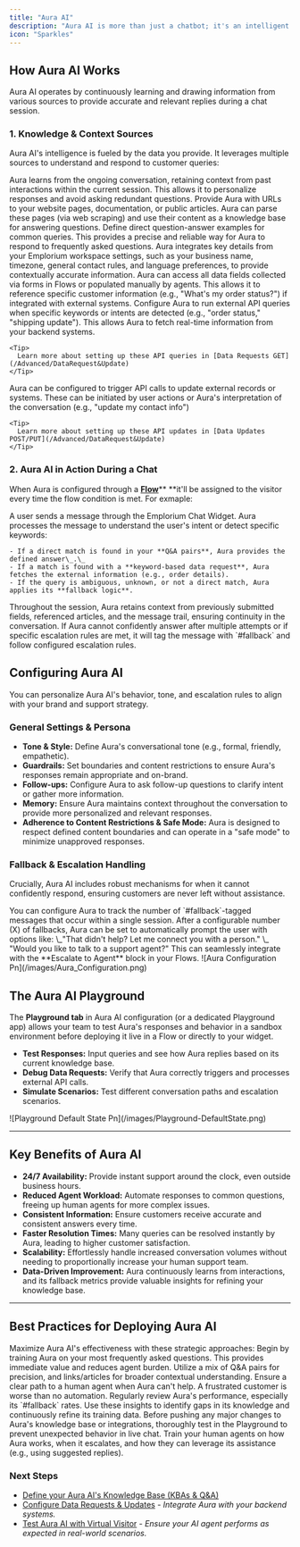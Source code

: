 ```yaml
---
title: "Aura AI"
description: "Aura AI is more than just a chatbot; it's an intelligent agent capable of understanding user intent, accessing vast knowledge sources, and executing actions autonomously. By deploying Aura, you can offload repetitive queries, provide 24/7 support, and ensure your human agents focus on complex, high-value interactions."
icon: "Sparkles"
---
```


## How Aura AI Works

Aura AI operates by continuously learning and drawing information from various sources to provide accurate and relevant replies during a chat session.

### 1. **Knowledge & Context Sources**

Aura AI's intelligence is fueled by the data you provide. It leverages multiple sources to understand and respond to customer queries:

<AccordionGroup>
  <Accordion title="Chat History">
    Aura learns from the ongoing conversation, retaining context from past interactions within the current session. This allows it to personalize responses and avoid asking redundant questions.
  </Accordion>
  <Accordion title="Links & Articles (Web Scraping)" icon="sparkles">
    Provide Aura with URLs to your website pages, documentation, or public articles. Aura can parse these pages (via web scraping) and use their content as a knowledge base for answering questions.
  </Accordion>
  <Accordion title="Q&A Pairs">
    Define direct question-answer examples for common queries. This provides a precise and reliable way for Aura to respond to frequently asked questions.
  </Accordion>
  <Accordion title="Company Settings">
    Aura integrates key details from your Emplorium workspace settings, such as your business name, timezone, general contact rules, and language preferences, to provide contextually accurate information.
  </Accordion>
  <Accordion title="Data Fields">
    Aura can access all data fields collected via forms in Flows or populated manually by agents. This allows it to reference specific customer information (e.g., "What's my order status?") if integrated with external systems.
  </Accordion>
  <Accordion title="Data Requests (External API Queries)">
    Configure Aura to run external API queries when specific keywords or intents are detected (e.g., "order status," "shipping update"). This allows Aura to fetch real-time information from your backend systems.

    <Tip>
      Learn more about setting up these API queries in [Data Requests GET](/Advanced/DataRequest&Update)
    </Tip>
  </Accordion>
  <Accordion title="Data Updates (External API Calls)">
    Aura can be configured to trigger API calls to update external records or systems. These can be initiated by user actions or Aura's interpretation of the conversation (e.g., "update my contact info")

    <Tip>
      Learn more about setting up these API updates in [Data Updates POST/PUT](/Advanced/DataRequest&Update)
    </Tip>
  </Accordion>
</AccordionGroup>

### 2. **Aura AI in Action During a Chat**

When Aura is configured through a [**Flow**](/Features/Flows)\*\* \*\*it'll be assigned to the visitor every time the flow condition is met. For exmaple:

<Steps>
  <Step title="User Message Received (Flow Condition)">
    A user sends a message through the Emplorium Chat Widget.
  </Step>
  <Step title="Aura Matches Intent / Keyword">
    Aura processes the message to understand the user's intent or detect specific keywords:

    - If a direct match is found in your **Q&A pairs**, Aura provides the defined answer\_.\_
    - If a match is found with a **keyword-based data request**, Aura fetches the external information (e.g., order details).
    - If the query is ambiguous, unknown, or not a direct match, Aura applies its **fallback logic**.
  </Step>
  <Step title="Contextual Memory">
    Throughout the session, Aura retains context from previously submitted fields, referenced articles, and the message trail, ensuring continuity in the conversation.
  </Step>
  <Step title="Escalation or Follow-Up">
    If Aura cannot confidently answer after multiple attempts or if specific escalation rules are met, it will tag the message with `#fallback` and follow configured escalation rules.
  </Step>
</Steps>

## Configuring Aura AI

You can personalize Aura AI's behavior, tone, and escalation rules to align with your brand and support strategy.

### General Settings & Persona

- **Tone & Style:** Define Aura's conversational tone (e.g., formal, friendly, empathetic).
- **Guardrails:** Set boundaries and content restrictions to ensure Aura's responses remain appropriate and on-brand.
- **Follow-ups:** Configure Aura to ask follow-up questions to clarify intent or gather more information.
- **Memory:** Ensure Aura maintains context throughout the conversation to provide more personalized and relevant responses.
- **Adherence to Content Restrictions & Safe Mode:** Aura is designed to respect defined content boundaries and can operate in a "safe mode" to minimize unapproved responses.

### Fallback & Escalation Handling

Crucially, Aura AI includes robust mechanisms for when it cannot confidently respond, ensuring customers are never left without assistance.

<Steps>
  <Step title="Unanswered Count Tracking">
    You can configure Aura to track the number of `#fallback`-tagged messages that occur within a single session.
  </Step>
  <Step title="Agent Escalation">
    After a configurable number (X) of fallbacks, Aura can be set to automatically prompt the user with options like: \_"That didn't help? Let me connect you with a person." \_  "Would you like to talk to a support agent?" This can seamlessly integrate with the **Escalate to Agent** block in your Flows.
  </Step>
</Steps>

<Frame>
  ![Aura Configuration Pn](/images/Aura_Configuration.png)
</Frame>

## The Aura AI Playground

The **Playground tab** in Aura AI configuration (or a dedicated Playground app) allows your team to test Aura's responses and behavior in a sandbox environment before deploying it live in a Flow or directly to your widget.

- **Test Responses:** Input queries and see how Aura replies based on its current knowledge base.
- **Debug Data Requests:** Verify that Aura correctly triggers and processes external API calls.
- **Simulate Scenarios:** Test different conversation paths and escalation scenarios.

<Frame>
  ![Playground Default State Pn](/images/Playground-DefaultState.png)
</Frame>

---

## Key Benefits of Aura AI

- **24/7 Availability:** Provide instant support around the clock, even outside business hours.
- **Reduced Agent Workload:** Automate responses to common questions, freeing up human agents for more complex issues.
- **Consistent Information:** Ensure customers receive accurate and consistent answers every time.
- **Faster Resolution Times:** Many queries can be resolved instantly by Aura, leading to higher customer satisfaction.
- **Scalability:** Effortlessly handle increased conversation volumes without needing to proportionally increase your human support team.
- **Data-Driven Improvement:** Aura continuously learns from interactions, and its fallback metrics provide valuable insights for refining your knowledge base.

---

## Best Practices for Deploying Aura AI

<Tip>
  Maximize Aura AI's effectiveness with these strategic approaches:
</Tip>

<Steps>
  <Step title="Start with High-Volume FAQs">
    Begin by training Aura on your most frequently asked questions. This provides immediate value and reduces agent burden.
  </Step>
  <Step title="Provide Diverse Knowledge Sources">
    Utilize a mix of Q&A pairs for precision, and links/articles for broader contextual understanding.
  </Step>
  <Step title="Clearly Define Fallback Rules">
    Ensure a clear path to a human agent when Aura can't help. A frustrated customer is worse than no automation.
  </Step>
  <Step title="Iterate & Monitor">
    Regularly review Aura's performance, especially its `#fallback` rates. Use these insights to identify gaps in its knowledge and continuously refine its training data.
  </Step>
  <Step title="Test in Playground Religiously">
    Before pushing any major changes to Aura's knowledge base or integrations, thoroughly test in the Playground to prevent unexpected behavior in live chat.
  </Step>
  <Step title="Educate Your Agents">
    Train your human agents on how Aura works, when it escalates, and how they can leverage its assistance (e.g., using suggested replies).
  </Step>
</Steps>

### Next Steps

- [Define your Aura AI's Knowledge Base (KBAs & Q&A)](/Features/KBAs)
- [Configure Data Requests & Updates](/Advanced/DataRequest&Update) - _Integrate Aura with your backend systems._
- [Test Aura AI with Virtual Visitor](/Features/VirtualVisitor) - _Ensure your AI agent performs as expected in real-world scenarios._